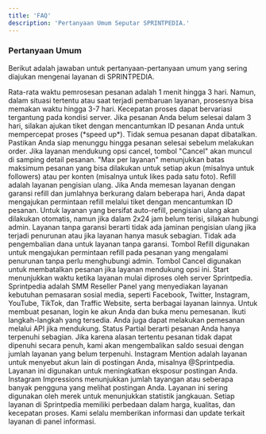 ```yaml
---
title: 'FAQ'
description: 'Pertanyaan Umum Seputar SPRINTPEDIA.'
---
```


### Pertanyaan Umum

Berikut adalah jawaban untuk pertanyaan-pertanyaan umum yang sering diajukan mengenai layanan di <Tooltip tip="SMM Panel Indonesia">SPRINTPEDIA</Tooltip>.


<Steps>
  <Step title="Berapa Lama Orderan Saya Diproses?">
    Rata-rata waktu pemrosesan pesanan adalah 1 menit hingga 3 hari. Namun, dalam situasi tertentu atau saat terjadi pembaruan layanan, prosesnya bisa memakan waktu hingga 3-7 hari. Kecepatan proses dapat bervariasi tergantung pada kondisi server.
  </Step>
  <Step title="Apa yang Harus Dilakukan Jika Order Tidak Selesai Dalam 3 Hari?">
    Jika pesanan Anda belum selesai dalam 3 hari, silakan ajukan tiket dengan mencantumkan ID pesanan Anda untuk mempercepat proses (*speed up*).
  </Step>
  <Step title="Apakah Orderan Dapat Dibatalkan?">
    Tidak semua pesanan dapat dibatalkan. Pastikan Anda siap menunggu hingga pesanan selesai sebelum melakukan order. Jika layanan mendukung opsi cancel, tombol "Cancel" akan muncul di samping detail pesanan.
  </Step>
  <Step title="Apa Maksud dari ‘Max per Layanan’?">
    "Max per layanan" menunjukkan batas maksimum pesanan yang bisa dilakukan untuk setiap akun (misalnya untuk followers) atau per konten (misalnya untuk likes pada satu foto).
  </Step>
  <Step title="Apa Itu Garansi (Refill)?">
    Refill adalah layanan pengisian ulang. Jika Anda memesan layanan dengan garansi refill dan jumlahnya berkurang dalam beberapa hari, Anda dapat mengajukan permintaan refill melalui tiket dengan mencantumkan ID pesanan. Untuk layanan yang bersifat auto-refill, pengisian ulang akan dilakukan otomatis, namun jika dalam 2x24 jam belum terisi, silakan hubungi admin.
  </Step>
  <Step title="Apa Itu Tanpa Garansi (No Refill)?">
    Layanan tanpa garansi berarti tidak ada jaminan pengisian ulang jika terjadi penurunan atau jika layanan hanya masuk sebagian. Tidak ada pengembalian dana untuk layanan tanpa garansi.
  </Step>
  <Step title="Apa Itu Tombol Refill?">
    Tombol Refill digunakan untuk mengajukan permintaan refill pada pesanan yang mengalami penurunan tanpa perlu menghubungi admin.
  </Step>
  <Step title="Apa Itu Tombol Cancel?">
    Tombol Cancel digunakan untuk membatalkan pesanan jika layanan mendukung opsi ini.
  </Step>
  <Step title="Apa Itu Start?">
    Start menunjukkan waktu ketika layanan mulai diproses oleh server Sprintpedia.
  </Step>
  <Step title="Apa Itu Sprintpedia?">
    Sprintpedia adalah SMM Reseller Panel yang menyediakan layanan kebutuhan pemasaran sosial media, seperti Facebook, Twitter, Instagram, YouTube, TikTok, dan Traffic Website, serta berbagai layanan lainnya.
  </Step>
  <Step title="Bagaimana Cara Membuat Pesanan?">
    Untuk membuat pesanan, login ke akun Anda dan buka menu pemesanan. Ikuti langkah-langkah yang tersedia. Anda juga dapat melakukan pemesanan melalui API jika mendukung.
  </Step>
  <Step title="Apa Itu Partial?">
    Status Partial berarti pesanan Anda hanya terpenuhi sebagian. Jika karena alasan tertentu pesanan tidak dapat dipenuhi secara penuh, kami akan mengembalikan saldo sesuai dengan jumlah layanan yang belum terpenuhi.
  </Step>
  <Step title="Apa Itu Instagram Mention?">
    Instagram Mention adalah layanan untuk menyebut akun lain di postingan Anda, misalnya @Sprintpedia. Layanan ini digunakan untuk meningkatkan eksposur postingan Anda.
  </Step>
  <Step title="Apa Itu Instagram Impressions?">
    Instagram Impressions menunjukkan jumlah tayangan atau seberapa banyak pengguna yang melihat postingan Anda. Layanan ini sering digunakan oleh merek untuk menunjukkan statistik jangkauan.
  </Step>
  <Step title="Apa Perbedaan Server di Setiap Layanan?">
    Setiap layanan di Sprintpedia memiliki perbedaan dalam harga, kualitas, dan kecepatan proses. Kami selalu memberikan informasi dan update terkait layanan di panel informasi.
  </Step>
</Steps>
